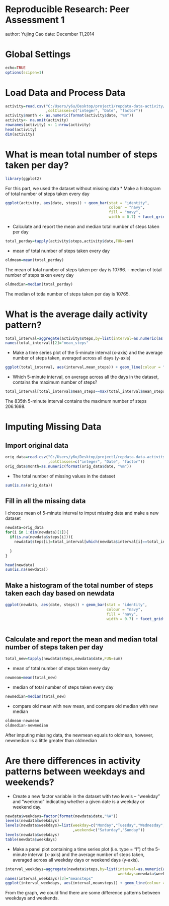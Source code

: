 # Reproducible Research: Peer Assessment 1
  author: Yujing Cao
  date: December 11,2014

# Global Settings
```r
echo=TRUE
options(scipen=1)
```
# Load Data and Process Data
```r
activity=read.csv("C:/Users/y6u/Desktop/project1/repdata-data-activity/activity.csv",header=T,sep=","
                  ,colClasses=c("integer", "Date", "factor"))
activity$month <- as.numeric(format(activity$date, "%m"))
activity<- na.omit(activity)
rownames(activity) <- 1:nrow(activity)
head(activity)
dim(activity)
```

# What is mean total number of steps taken per day?
```r
library(ggplot2)
```
For this part, we used the dataset without missing data
* Make a histogram of total number of steps taken every day
```r
ggplot(activity, aes(date, steps)) + geom_bar(stat = "identity", 
                                              colour = "navy",
                                              fill = "navy", 
                                              width = 0.7) + facet_grid(. ~ month, scales = "free") + labs(title = "Histogram of Total Number of Steps Taken Each Day", x = "Date", y = "Total number of steps")
```
* Calculate and report the mean and median total number of steps taken per day
```r
total_perday=tapply(activity$steps,activity$date,FUN=sum)
```
- mean of total number of steps taken every day
```r
oldmean=mean(total_perday)
```
The mean of total number of steps taken per day is 10766.
- median of total number of steps taken every day
```r
oldmedian=median(total_perday)
```
The median of totla number of steps taken per day is 10765.

# What is the average daily activity pattern?
```r
total_interval=aggregate(activity$steps,by=list(interval=as.numeric(as.character(activity$interval))),FUN=mean)
names(total_interval)[2]="mean_steps"
```
* Make a time series plot of the 5-minute interval (x-axis) and the average number of steps taken, averaged across all days (y-axis)
```r
ggplot(total_interval, aes(interval,mean_steps)) + geom_line(colour = "navy",width = 0.8)+labs(title ="Time Series Plot of the 5-minute Interval", x = "5-minute interval", y = "Average number of steps taken")
```
* Which 5-minute interval, on average across all the days in the dataset, contains the maximum number of steps?
```r
total_interval[total_interval$mean_steps==max(total_interval$mean_steps),]
```
The 835th 5-minute interval contains the maximum number of steps 206.1698.

# Imputing Missing Data
## Import original data
```r
orig_data=read.csv("C:/Users/y6u/Desktop/project1/repdata-data-activity/activity.csv",header=T,sep=","
                   ,colClasses=c("integer", "Date", "factor"))
orig_data$month=as.numeric(format(orig_data$date, "%m"))
```
* The total number of missing values in the dataset
```r
sum(is.na(orig_data))
```
## Fill in all the missing data
I choose mean of 5-minute interval to imput missing data and make a new dataset
```r
newdata=orig_data
for(i in 1:dim(newdata)[1]){
  if(is.na(newdata$steps[i])){
    newdata$steps[i]=total_interval[which(newdata$interval[i]==total_interval$interval),]$mean_steps
    
  }
}

head(newdata)
sum(is.na(newdata))
```
## Make a histogram of the total number of steps taken each day based on newdata
```r
ggplot(newdata, aes(date, steps)) + geom_bar(stat = "identity",
                                             colour = "navy",
                                             fill = "navy",
                                             width = 0.7) + facet_grid(. ~ month, scales = "free") + labs(title = "Histogram of Total Number of Steps Taken Each Day (no missing data)",
                                                                                                x = "Date", y = "Total number of steps")
```
## Calculate and report the mean and median total number of steps taken per day
```r
total_new=tapply(newdata$steps,newdata$date,FUN=sum)
```
- mean of total number of steps taken every day
```r
newmean=mean(total_new)
```
- median of total number of steps taken every day
```r
newmedian=median(total_new)
```

* compare old mean with new mean, and compare old median with new median
```r
oldmean-newmean
oldmedian-newmedian
```
After imputing missing data, the newmean equals to oldmean, however, newmedian is a little greater than oldmedian

# Are there differences in activity patterns between weekdays and weekends?
* Create a new factor variable in the dataset with two levels -- "weekday" and "weekend" indicating whether a given date is a weekday or weekend day.
```r
newdata$weekdays=factor(format(newdata$date,"%A"))
levels(newdata$weekdays)
levels(newdata$weekdays)=list(weekday=c("Monday","Tuesday","Wednesday","Thursday","Friday")
                              ,weekend=c("Saturday","Sunday"))
levels(newdata$weekdays)
table(newdata$weekdays)
```
* Make a panel plot containing a time series plot (i.e. type = "l") of the 5-minute interval (x-axis) and the average number of steps taken, averaged across all weekday days or weekend days (y-axis).
```r
interval_weekdays=aggregate(newdata$steps,by=list(interval=as.numeric(as.character(newdata$interval)),
                                                  weekdays=newdata$weekdays),FUN=mean)
names(interval_weekdays)[3]="meansteps"
ggplot(interval_weekdays, aes(interval,meansteps)) + geom_line(colour = "navy",width = 0.8)+facet_grid(weekdays~ .)+xlab("5-minute interval")+ylab("Average number of steps taken")
```

From the graph, we could find there are some difference patterns between weekdays and weekends.